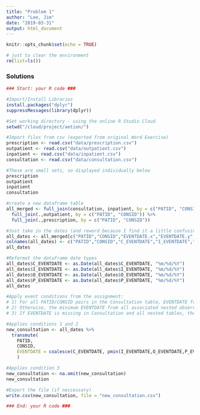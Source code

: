 ```yaml
---
title: "Problem 1"
author: "Lee, Jim"
date: "2019-03-31"
output: html_document
---
```

  
```r
knitr::opts_chunk$set(echo = TRUE)

# just to clear the environment
rm(list=ls())
```

### Solutions

```r

### Start: your R code ###

#Import/Install Libraries
install.packages("dplyr")
suppressMessages(library(dplyr))

#Set working directory - using the online R Studio Cloud
setwd("/cloud/project/aetion/")

#Import files from csv (exported from original Word Exercise)
prescription <- read.csv("data/prescription.csv")
outpatient <- read.csv("data/outpatient.csv")
inpatient <- read.csv("data/inpatient.csv")
consultation <- read.csv("data/consultation.csv")

#These are small sets, so displayed individually below
prescription
outpatient 
inpatient
consultation

#create a new dataframe table
all_merged <- full_join(consultation, inpatient, by = c("PATID", "CONSID")) %>% 
  full_join(.,outpatient, by = c("PATID", "CONSID")) %>%
  full_join(.,prescription, by = c("PATID", "CONSID"))

#Just take in the dates (and reword because I find it a little confusing)
all_dates <- all_merged[c("PATID","CONSID","EVENTDATE.x","EVENTDATE.y","EVENTDATE.x.x", "EVENTDATE.y.y")]
colnames(all_dates) <- c("PATID","CONSID","C_EVENTDATE","I_EVENTDATE","O_EVENTDATE","P_EVENTDATE")
all_dates

#Reformat the dataframe date types 
all_dates$C_EVENTDATE <- as.Date(all_dates$C_EVENTDATE, "%m/%d/%Y")
all_dates$I_EVENTDATE <- as.Date(all_dates$I_EVENTDATE, "%m/%d/%Y")
all_dates$O_EVENTDATE <- as.Date(all_dates$O_EVENTDATE, "%m/%d/%Y")
all_dates$P_EVENTDATE <- as.Date(all_dates$P_EVENTDATE, "%m/%d/%Y")
all_dates

#Apply event conditions from the assignment:
# 1) For all PATID/CONSID pairs in the Consultation table, EVENTDATE from Consultation will be used as the date when EVENTDATE exists
# 2) Otherwise, the minimum EVENTDATE from all associated nested observations will be used 
# 3) If EVENTDATE is missing in Consultation and all nested tables, then drop the observation

#Applies conditions 1 and 2
new_consultation <- all_dates %>%
  transmute(
    PATID,
    CONSID,
    EVENTDATE = coalesce(C_EVENTDATE, pmin(I_EVENTDATE,O_EVENTDATE,P_EVENTDATE, na.rm = TRUE))
    )

#Applies condition 3
new_consultation <- na.omit(new_consultation)
new_consultation

#Export the file (if neccessary)
write.csv(new_consultation, file = "new_consultation.csv")

### End: your R code ###

```
